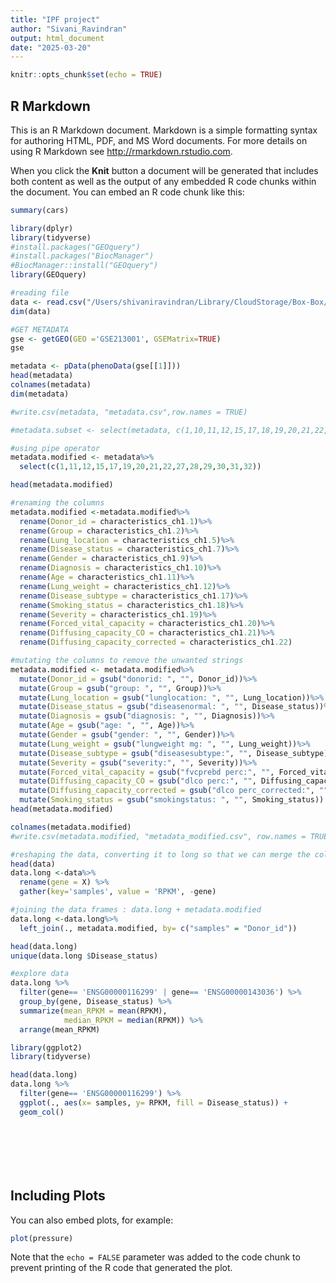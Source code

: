 ```yaml
---
title: "IPF project"
author: "Sivani_Ravindran"
output: html_document
date: "2025-03-20"
---
```


```r
knitr::opts_chunk$set(echo = TRUE)
```

## R Markdown

This is an R Markdown document. Markdown is a simple formatting syntax for authoring HTML, PDF, and MS Word documents. For more details on using R Markdown see <http://rmarkdown.rstudio.com>.

When you click the **Knit** button a document will be generated that includes both content as well as the output of any embedded R code chunks within the document. You can embed an R code chunk like this:

```r
summary(cars)
```

```r
library(dplyr)
library(tidyverse)
#install.packages("GEOquery")
#install.packages("BiocManager")
#BiocManager::install("GEOquery")
library(GEOquery)
```

```r
#reading file
data <- read.csv("/Users/shivaniravindran/Library/CloudStorage/Box-Box/Class_files_SEM2/BMDS/IPF_dataset.csv")
dim(data)
```


```r
#GET METADATA
gse <- getGEO(GEO ='GSE213001', GSEMatrix=TRUE)
gse

metadata <- pData(phenoData(gse[[1]]))
head(metadata)
colnames(metadata)
dim(metadata)

#write.csv(metadata, "metadata.csv",row.names = TRUE)
```


```r
#metadata.subset <- select(metadata, c(1,10,11,12,15,17,18,19,20,21,22,27,28,29,30,31,32))

```


```r
#using pipe operator
metadata.modified <- metadata%>%
  select(c(1,11,12,15,17,19,20,21,22,27,28,29,30,31,32))

head(metadata.modified)
```


```r
#renaming the columns
metadata.modified <-metadata.modified%>%
  rename(Donor_id = characteristics_ch1.1)%>%
  rename(Group = characteristics_ch1.2)%>%
  rename(Lung_location = characteristics_ch1.5)%>%
  rename(Disease_status = characteristics_ch1.7)%>%
  rename(Gender = characteristics_ch1.9)%>%
  rename(Diagnosis = characteristics_ch1.10)%>%
  rename(Age = characteristics_ch1.11)%>%
  rename(Lung_weight = characteristics_ch1.12)%>%
  rename(Disease_subtype = characteristics_ch1.17)%>%
  rename(Smoking_status = characteristics_ch1.18)%>%
  rename(Severity = characteristics_ch1.19)%>%
  rename(Forced_vital_capacity = characteristics_ch1.20)%>%
  rename(Diffusing_capacity_CO = characteristics_ch1.21)%>%
  rename(Diffusing_capacity_corrected = characteristics_ch1.22)
```


```r
#mutating the columns to remove the unwanted strings
metadata.modified <- metadata.modified%>%
  mutate(Donor_id = gsub("donorid: ", "", Donor_id))%>%
  mutate(Group = gsub("group: ", "", Group))%>%
  mutate(Lung_location = gsub("lunglocation: ", "", Lung_location))%>%
  mutate(Disease_status = gsub("diseasenormal: ", "", Disease_status))%>%
  mutate(Diagnosis = gsub("diagnosis: ", "", Diagnosis))%>%
  mutate(Age = gsub("age: ", "", Age))%>%
  mutate(Gender = gsub("gender: ", "", Gender))%>%
  mutate(Lung_weight = gsub("lungweight mg: ", "", Lung_weight))%>%
  mutate(Disease_subtype = gsub("diseasesubtype:", "", Disease_subtype))%>%
  mutate(Severity = gsub("severity:", "", Severity))%>%
  mutate(Forced_vital_capacity = gsub("fvcprebd perc:", "", Forced_vital_capacity))%>%
  mutate(Diffusing_capacity_CO = gsub("dlco perc:", "", Diffusing_capacity_CO))%>%
  mutate(Diffusing_capacity_corrected = gsub("dlco perc_corrected:", "", Diffusing_capacity_corrected))%>%
  mutate(Smoking_status = gsub("smokingstatus: ", "", Smoking_status))
head(metadata.modified)
```
```r
colnames(metadata.modified)
#write.csv(metadata.modified, "metadata_modified.csv", row.names = TRUE)
```

```r
#reshaping the data, converting it to long so that we can merge the columns
head(data)
data.long <-data%>%
  rename(gene = X) %>%
  gather(key='samples', value = 'RPKM', -gene)
```


```r
#joining the data frames : data.long + metadata.modified
data.long <-data.long%>%
  left_join(., metadata.modified, by= c("samples" = "Donor_id"))

head(data.long)
unique(data.long $Disease_status)
```


```r
#explore data
data.long %>%
  filter(gene== 'ENSG00000116299' | gene== 'ENSG00000143036') %>%
  group_by(gene, Disease_status) %>%
  summarize(mean_RPKM = mean(RPKM),
            median_RPKM = median(RPKM)) %>%
  arrange(mean_RPKM)
```


```r
library(ggplot2)
library(tidyverse)
```


```r
head(data.long)
data.long %>%
  filter(gene== 'ENSG00000116299') %>%
  ggplot(., aes(x= samples, y= RPKM, fill = Disease_status)) +
  geom_col()
```


```r
```


```r
```


```r
```


```r
```


```r
```


```r
```

## Including Plots

You can also embed plots, for example:

```r
plot(pressure)
```

Note that the `echo = FALSE` parameter was added to the code chunk to prevent printing of the R code that generated the plot.
